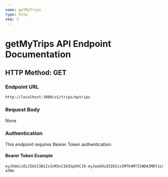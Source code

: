 ```yaml
---
name: getMyTrips
type: http
seq: 3
---
```


# getMyTrips API Endpoint Documentation

## HTTP Method: GET

### Endpoint URL
```
http://localhost:3000/v1/trips/mytrips
```

### Request Body
None

### Authentication
This endpoint requires Bearer Token authentication.

#### Bearer Token Example
```
eyJhbGciOiJIUzI1NiIsInR5cCI6IkpXVCJ9.eyJwaG9uZSI6Iis5MTk4MTI5NDA3MDYiLCJ1aWQiOiI1Z2VhcGdhcHhzIn0.yNyKfoOQouzSNDwp_5rJ9CAEMVJo5uqueJHNpG-a3Aw
```